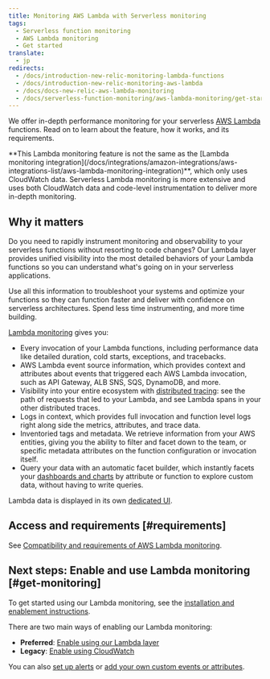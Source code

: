 ```yaml
---
title: Monitoring AWS Lambda with Serverless monitoring
tags:
  - Serverless function monitoring
  - AWS Lambda monitoring
  - Get started
translate:
  - jp
redirects:
  - /docs/introduction-new-relic-monitoring-lambda-functions
  - /docs/introduction-new-relic-monitoring-aws-lambda
  - /docs/docs-new-relic-aws-lambda-monitoring
  - /docs/serverless-function-monitoring/aws-lambda-monitoring/get-started/introduction-new-relic-monitoring-aws-lambda
---
```


We offer in-depth performance monitoring for your serverless [AWS Lambda](https://aws.amazon.com/lambda/) functions. Read on to learn about the feature, how it works, and its requirements.

<Callout variant="tip">
  **This Lambda monitoring feature is not the same as the [Lambda monitoring integration](/docs/integrations/amazon-integrations/aws-integrations-list/aws-lambda-monitoring-integration)**, which only uses CloudWatch data. Serverless Lambda monitoring is more extensive and uses both CloudWatch data and code-level instrumentation to deliver more in-depth monitoring.
</Callout>

## Why it matters

Do you need to rapidly instrument monitoring and observability to your serverless functions without resorting to code changes? Our Lambda layer provides unified visibility into the most detailed behaviors of your Lambda functions so you can understand what's going on in your serverless applications.

Use all this information to troubleshoot your systems and optimize your functions so they can function faster and deliver with confidence on serverless architectures. Spend less time instrumenting, and more time building.

[Lambda monitoring](/docs/serverless-function-monitoring/aws-lambda-monitoring/ui-data/understand-lambda-monitoring-ui#find-data) gives you:

* Every invocation of your Lambda functions, including performance data like detailed duration, cold starts, exceptions, and tracebacks.
* AWS Lambda event source information, which provides context and attributes about events that triggered each AWS Lambda invocation, such as API Gateway, ALB SNS, SQS, DynamoDB, and more.
* Visibility into your entire ecosystem with [distributed tracing](/docs/apm/distributed-tracing/getting-started/introduction-distributed-tracing): see the path of requests that led to your Lambda, and see Lambda spans in your other distributed traces.
* Logs in context, which provides full invocation and function level logs right along side the metrics, attributes, and trace data.
* Inventoried tags and metadata. We retrieve information from your AWS entities, giving you the ability to filter and facet down to the team, or specific metadata attributes on the function configuration or invocation itself.
* Query your data with an automatic facet builder, which instantly facets your [dashboards and charts](/docs/serverless-function-monitoring/aws-lambda-monitoring/ui-data/understand-lambda-monitoring-ui#chart-data) by attribute or function to explore custom data, without having to write queries.

Lambda data is displayed in its own [dedicated UI](/docs/lambda-monitoring-ui).

## Access and requirements [#requirements]

See [Compatibility and requirements of AWS Lambda monitoring](https://docs.newrelic.com/docs/serverless-function-monitoring/aws-lambda-monitoring/get-started/compatibility-requirements-aws-lambda-monitoring).

## Next steps: Enable and use Lambda monitoring [#get-monitoring]

To get started using our Lambda monitoring, see the [installation and enablement instructions](https://docs.newrelic.com/docs/serverless-function-monitoring/aws-lambda-monitoring/enable-lambda-monitoring).

There are two main ways of enabling our Lambda monitoring:

* **Preferred**: [Enable using our Lambda layer](/docs/serverless-function-monitoring/aws-lambda-monitoring/enable-lambda-monitoring/enable-serverless-monitoring-using-lambda-layer)
* **Legacy**: [Enable using CloudWatch](/docs/serverless-function-monitoring/aws-lambda-monitoring/enable-lambda-monitoring/enable-serverless-monitoring-aws-lambda)

You can also [set up alerts](https://discuss.newrelic.com/t/relic-solution-new-relic-monitoring-for-aws-lambda-configuring-alerts/96045) or [add your own custom events or attributes](https://discuss.newrelic.com/t/relic-solution-configuring-custom-attributes-and-events-in-aws-lambda/96043).

